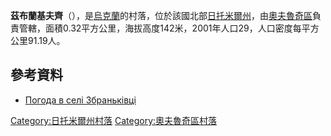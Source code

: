 {{coord|51|21|35|N|29|2|38|E|scale:30000|display=title}}

'''茲布蘭基夫齊'''（{{lang-uk|Збраньківці|Zbran'kivtsi}}），是[[烏克蘭|烏克蘭]]的村落，位於該國北部[[日托米爾州|日托米爾州]]，由[[奧夫魯奇區|奧夫魯奇區]]負責管轄，面積0.32平方公里，海拔高度142米，2001年人口29，人口密度每平方公里91.19人。

==參考資料==
* [http://weather.in.ua/ua/zhitomirskaja/8731 Погода в селі Збраньківці] {{Wayback|url=http://weather.in.ua/ua/zhitomirskaja/8731 |date=20160305111355 }}

{{DEFAULTSORT:Збраньківці}}
[[Category:日托米爾州村落|Category:日托米爾州村落]]
[[Category:奧夫魯奇區村落|Category:奧夫魯奇區村落]]


{{Zhytomyr-geo-stub}}